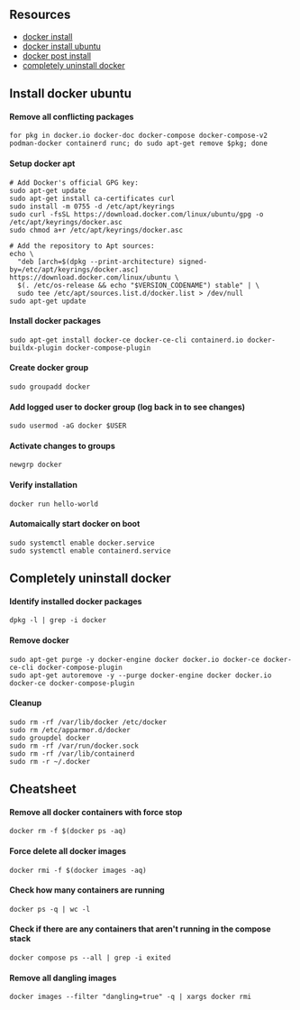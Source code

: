 ## Resources

- [docker install](https://docs.docker.com/engine/install/)
- [docker install ubuntu](https://docs.docker.com/engine/install/ubuntu/)
- [docker post install](https://docs.docker.com/engine/install/linux-postinstall/)
- [completely uninstall docker](https://askubuntu.com/questions/935569/how-to-completely-uninstall-docker)

## Install docker ubuntu

#### Remove all conflicting packages

```
for pkg in docker.io docker-doc docker-compose docker-compose-v2 podman-docker containerd runc; do sudo apt-get remove $pkg; done
```

#### Setup docker apt

```
# Add Docker's official GPG key:
sudo apt-get update
sudo apt-get install ca-certificates curl
sudo install -m 0755 -d /etc/apt/keyrings
sudo curl -fsSL https://download.docker.com/linux/ubuntu/gpg -o /etc/apt/keyrings/docker.asc
sudo chmod a+r /etc/apt/keyrings/docker.asc

# Add the repository to Apt sources:
echo \
  "deb [arch=$(dpkg --print-architecture) signed-by=/etc/apt/keyrings/docker.asc] https://download.docker.com/linux/ubuntu \
  $(. /etc/os-release && echo "$VERSION_CODENAME") stable" | \
  sudo tee /etc/apt/sources.list.d/docker.list > /dev/null
sudo apt-get update
```

#### Install docker packages

```
sudo apt-get install docker-ce docker-ce-cli containerd.io docker-buildx-plugin docker-compose-plugin
```

#### Create docker group

```
sudo groupadd docker
```

#### Add logged user to docker group (log back in to see changes)

```
sudo usermod -aG docker $USER
```

#### Activate changes to groups

```
newgrp docker
```

#### Verify installation

```
docker run hello-world
```

#### Automaically start docker on boot

```
sudo systemctl enable docker.service
sudo systemctl enable containerd.service
```

## Completely uninstall docker

#### Identify installed docker packages

```
dpkg -l | grep -i docker
```

#### Remove docker

```
sudo apt-get purge -y docker-engine docker docker.io docker-ce docker-ce-cli docker-compose-plugin
sudo apt-get autoremove -y --purge docker-engine docker docker.io docker-ce docker-compose-plugin
```

#### Cleanup

```
sudo rm -rf /var/lib/docker /etc/docker
sudo rm /etc/apparmor.d/docker
sudo groupdel docker
sudo rm -rf /var/run/docker.sock
sudo rm -rf /var/lib/containerd
sudo rm -r ~/.docker
```

## Cheatsheet

#### Remove all docker containers with force stop

```
docker rm -f $(docker ps -aq)
```

#### Force delete all docker images

```
docker rmi -f $(docker images -aq)
```

#### Check how many containers are running

```
docker ps -q | wc -l
```

#### Check if there are any containers that aren't running in the compose stack

```
docker compose ps --all | grep -i exited
```

#### Remove all dangling images

```
docker images --filter "dangling=true" -q | xargs docker rmi
```
